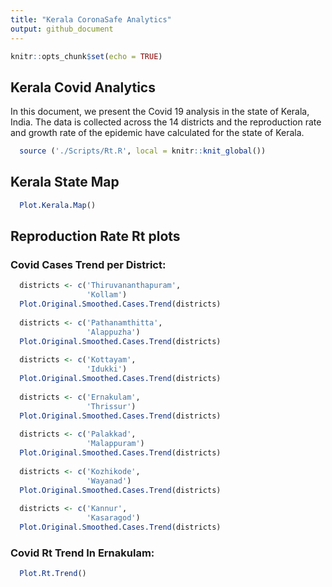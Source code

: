 ```yaml
---
title: "Kerala CoronaSafe Analytics"
output: github_document
---
```


```r
knitr::opts_chunk$set(echo = TRUE)
```

## Kerala Covid Analytics

In this document, we present the Covid 19 analysis in the state of Kerala, India. The data is collected across the 14 districts and the reproduction rate and growth rate of the epidemic have calculated for the state of Kerala.

```r
  source ('./Scripts/Rt.R', local = knitr::knit_global())

```

## Kerala State Map

```r
  Plot.Kerala.Map()
```

## Reproduction Rate Rt plots

### Covid Cases Trend per District:

```r
  districts <- c('Thiruvananthapuram',
                 'Kollam')
  Plot.Original.Smoothed.Cases.Trend(districts)
  
  districts <- c('Pathanamthitta',
                 'Alappuzha')
  Plot.Original.Smoothed.Cases.Trend(districts)
  
  districts <- c('Kottayam',
                 'Idukki')
  Plot.Original.Smoothed.Cases.Trend(districts)
  
  districts <- c('Ernakulam',
                 'Thrissur')
  Plot.Original.Smoothed.Cases.Trend(districts)
  
  districts <- c('Palakkad',
                 'Malappuram')
  Plot.Original.Smoothed.Cases.Trend(districts)
  
  districts <- c('Kozhikode',
                 'Wayanad')
  Plot.Original.Smoothed.Cases.Trend(districts)
  
  districts <- c('Kannur',
                 'Kasaragod')
  Plot.Original.Smoothed.Cases.Trend(districts)
```

### Covid Rt Trend In Ernakulam:

```r
  Plot.Rt.Trend()
```
